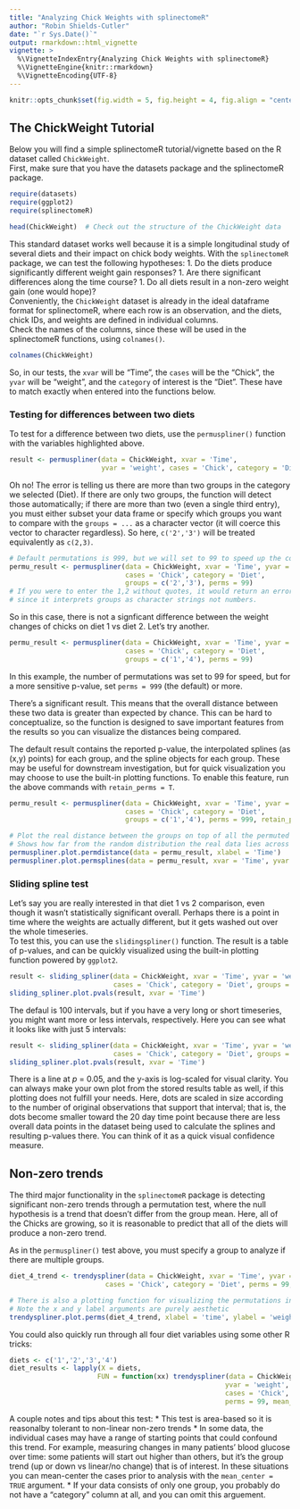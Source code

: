```yaml
---
title: "Analyzing Chick Weights with splinectomeR"
author: "Robin Shields-Cutler"
date: "`r Sys.Date()`"
output: rmarkdown::html_vignette
vignette: >
  %\VignetteIndexEntry{Analyzing Chick Weights with splinectomeR}
  %\VignetteEngine{knitr::rmarkdown}
  %\VignetteEncoding{UTF-8}
---
```


```r
knitr::opts_chunk$set(fig.width = 5, fig.height = 4, fig.align = "center")
```


## The ChickWeight Tutorial  
Below you will find a simple splinectomeR tutorial/vignette based on the R dataset called `ChickWeight`.  
First, make sure that you have the datasets package and the splinectomeR package.  
```r
require(datasets)
require(ggplot2)
require(splinectomeR)

head(ChickWeight)  # Check out the structure of the ChickWeight data
```
  
This standard dataset works well because it is a simple longitudinal study of several diets and their impact on chick body weights. With the `splinectomeR` package, we can test the following hypotheses:
1. Do the diets produce significantly different weight gain responses?
1. Are there significant differences along the time course?
1. Do all diets result in a non-zero weight gain (one would hope)?  
Conveniently, the `ChickWeight` dataset is already in the ideal dataframe format for splinectomeR, where each row is an observation, and the diets, chick IDs, and weights are defined in individual columns.  
Check the names of the columns, since these will be used in the splinectomeR functions, using `colnames()`.
```r
colnames(ChickWeight)
```
  
So, in our tests, the `xvar` will be "Time", the `cases` will be the "Chick", the `yvar` will be "weight", and the `category` of interest is the "Diet". These have to match exactly when entered into the functions below.
  
### Testing for differences between two diets
To test for a difference between two diets, use the `permuspliner()` function with the variables highlighted above.  
```r
result <- permuspliner(data = ChickWeight, xvar = 'Time',
                       yvar = 'weight', cases = 'Chick', category = 'Diet')
```
  
Oh no! The error is telling us there are more than two groups in the category we selected (Diet). If there are only two groups, the function will detect those automatically; if there are more than two (even a single third entry), you must either subset your data frame or specify which groups you want to compare with the `groups = ...` as a character vector (it will coerce this vector to character regardless). So here, `c('2','3')` will be treated equivalently as `c(2,3)`.  

```r
# Default permutations is 999, but we will set to 99 to speed up the code
permu_result <- permuspliner(data = ChickWeight, xvar = 'Time', yvar = 'weight',
                             cases = 'Chick', category = 'Diet',
                             groups = c('2','3'), perms = 99)
# If you were to enter the 1,2 without quotes, it would return an error
# since it interprets groups as character strings not numbers.
```
  
So in this case, there is not a signficant difference between the weight changes of chicks on diet 1 vs diet 2. Let's try another.  
```r
permu_result <- permuspliner(data = ChickWeight, xvar = 'Time', yvar = 'weight',
                             cases = 'Chick', category = 'Diet',
                             groups = c('1','4'), perms = 99)
```
  
In this example, the number of permutations was set to 99 for speed, but for a more sensitive p-value, set `perms = 999` (the default) or more.  

There's a significant result. This means that the overall distance between these two data is greater than expected by chance. This can be hard to conceptualize, so the function is designed to save important features from the results so you can visualize the distances being compared.  

The default result contains the reported p-value, the interpolated splines (as (x,y) points) for each group, and the spline objects for each group. These may be useful for downstream investigation, but for quick visualization you may choose to use the built-in plotting functions. To enable this feature, run the above commands with `retain_perms = T`.  
```r
permu_result <- permuspliner(data = ChickWeight, xvar = 'Time', yvar = 'weight',
                             cases = 'Chick', category = 'Diet',
                             groups = c('1','4'), perms = 999, retain_perm = T, ints = 100)

# Plot the real distance between the groups on top of all the permuted distances.
# Shows how far from the random distribution the real data lies across the time series
permuspliner.plot.permdistance(data = permu_result, xlabel = 'Time')
permuspliner.plot.permsplines(data = permu_result, xvar = 'Time', yvar = 'weight')
```


### Sliding spline test
Let's say you are really interested in that diet 1 vs 2 comparison, even though it wasn't statistically significant overall. Perhaps there is a point in time where the weights are actually different, but it gets washed out over the whole timeseries.  
To test this, you can use the `slidingspliner()` function. The result is a table of p-values, and can be quickly visualized using the built-in plotting function powered by `ggplot2`.

```r
result <- sliding_spliner(data = ChickWeight, xvar = 'Time', yvar = 'weight',
                          cases = 'Chick', category = 'Diet', groups = c('1','2'))
sliding_spliner.plot.pvals(result, xvar = 'Time')
```
  
The defaul is 100 intervals, but if you have a very long or short timeseries, you might want more or less intervals, respectively. Here you can see what it looks like with just 5 intervals:  

```r
result <- sliding_spliner(data = ChickWeight, xvar = 'Time', yvar = 'weight',
                          cases = 'Chick', category = 'Diet', groups = c('1','2'), ints = 5)
sliding_spliner.plot.pvals(result, xvar = 'Time')
```
  
There is a line at _p_ = 0.05, and the y-axis is log-scaled for visual clarity. You can always make your own plot from the stored results table as well, if this plotting does not fulfill your needs. Here, dots are scaled in size according to the number of original observations that support that interval; that is, the dots become smaller toward the 20 day time point because there are less overall data points in the dataset being used to calculate the splines and resulting p-values there. You can think of it as a quick visual confidence measure.  

## Non-zero trends
The third major functionality in the `splinectomeR` package is detecting significant non-zero trends through a permutation test, where the null hypothesis is a trend that doesn't differ from the group mean. Here, all of the Chicks are growing, so it is reasonable to predict that all of the diets will produce a non-zero trend.  
  
As in the `permuspliner()` test above, you must specify a group to analyze if there are multiple groups.  

```r
diet_4_trend <- trendyspliner(data = ChickWeight, xvar = 'Time', yvar = 'weight', group = '4',
                        cases = 'Chick', category = 'Diet', perms = 99, mean_center = F)

# There is also a plotting function for visualizing the permutations in this function
# Note the x and y label arguments are purely aesthetic
trendyspliner.plot.perms(diet_4_trend, xlabel = 'time', ylabel = 'weight')
```
  
You could also quickly run through all four diet variables using some other R tricks:  
```r
diets <- c('1','2','3','4')
diet_results <- lapply(X = diets,
                      FUN = function(xx) trendyspliner(data = ChickWeight, xvar = 'Time',
                                                      yvar = 'weight', group = xx,
                                                      cases = 'Chick', category = 'Diet',
                                                      perms = 99, mean_center = F))
```


A couple notes and tips about this test:
* This test is area-based so it is reasonalby tolerant to non-linear non-zero trends
* In some data, the individual cases may have a range of starting points that could confound this trend. For example, measuring changes in many patients' blood glucose over time: some patients will start out higher than others, but it's the group trend (up or down vs linear/no change) that is of interest. In these situations you can mean-center the cases prior to analysis with the `mean_center = TRUE` argument.
* If your data consists of only one group, you probably do not have a "category" column at all, and you can omit this arguement.


